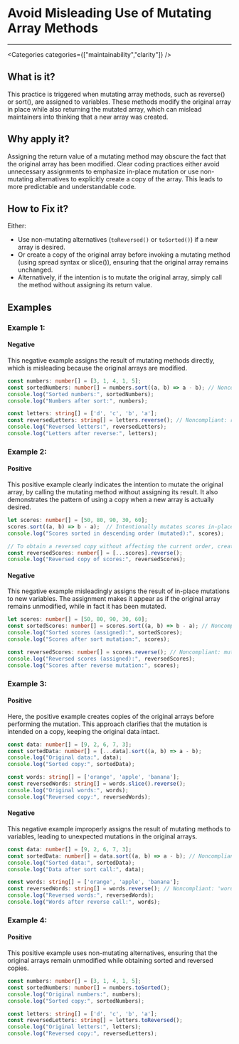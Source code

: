 

# Avoid Misleading Use of Mutating Array Methods

<Severity severity={SeverityLevels.MEDIUM} />

---

<Categories categories={["maintainability","clarity"]} />

## What is it?
This practice is triggered when mutating array methods, such as reverse() or sort(), are assigned to variables. These methods modify the original array in place while also returning the mutated array, which can mislead maintainers into thinking that a new array was created.

## Why apply it?
Assigning the return value of a mutating method may obscure the fact that the original array has been modified. Clear coding practices either avoid unnecessary assignments to emphasize in-place mutation or use non-mutating alternatives to explicitly create a copy of the array. This leads to more predictable and understandable code.

## How to Fix it?
Either:
- Use non-mutating alternatives (`toReversed()` or `toSorted()`) if a new array is desired.
- Or create a copy of the original array before invoking a mutating method (using spread syntax or slice()), ensuring that the original array remains unchanged.
- Alternatively, if the intention is to mutate the original array, simply call the method without assigning its return value.

## Examples

### Example 1:

<!-- #example -->

#### Negative

<!-- #example_negative_description -->
This negative example assigns the result of mutating methods directly, which is misleading because the original arrays are modified.

<!-- #example_negative_code -->
```ts
const numbers: number[] = [3, 1, 4, 1, 5];
const sortedNumbers: number[] = numbers.sort((a, b) => a - b); // Noncompliant: sort() mutates 'numbers'
console.log("Sorted numbers:", sortedNumbers);
console.log("Numbers after sort:", numbers);

const letters: string[] = ['d', 'c', 'b', 'a'];
const reversedLetters: string[] = letters.reverse(); // Noncompliant: reverse() mutates 'letters'
console.log("Reversed letters:", reversedLetters);
console.log("Letters after reverse:", letters);
```

### Example 2:

<!-- #example -->

#### Positive

<!-- #example_positive_description -->
This positive example clearly indicates the intention to mutate the original array, by calling the mutating method without assigning its result. It also demonstrates the pattern of using a copy when a new array is actually desired.

<!-- #example_positive_code -->
```ts
let scores: number[] = [50, 80, 90, 30, 60];
scores.sort((a, b) => b - a);  // Intentionally mutates scores in-place
console.log("Scores sorted in descending order (mutated):", scores);

// To obtain a reversed copy without affecting the current order, create a copy first:
const reversedScores: number[] = [...scores].reverse();
console.log("Reversed copy of scores:", reversedScores);
```

#### Negative

<!-- #example_negative_description -->
This negative example misleadingly assigns the result of in-place mutations to new variables. The assignment makes it appear as if the original array remains unmodified, while in fact it has been mutated.

<!-- #example_negative_code -->
```ts
let scores: number[] = [50, 80, 90, 30, 60];
const sortedScores: number[] = scores.sort((a, b) => b - a); // Noncompliant: mutation with assignment
console.log("Sorted scores (assigned):", sortedScores);
console.log("Scores after sort mutation:", scores);

const reversedScores: number[] = scores.reverse(); // Noncompliant: mutation with assignment
console.log("Reversed scores (assigned):", reversedScores);
console.log("Scores after reverse mutation:", scores);
```

### Example 3:

<!-- #example -->

#### Positive

<!-- #example_positive_description -->
Here, the positive example creates copies of the original arrays before performing the mutation. This approach clarifies that the mutation is intended on a copy, keeping the original data intact.

<!-- #example_positive_code -->
```ts
const data: number[] = [9, 2, 6, 7, 3];
const sortedData: number[] = [...data].sort((a, b) => a - b);
console.log("Original data:", data);
console.log("Sorted copy:", sortedData);

const words: string[] = ['orange', 'apple', 'banana'];
const reversedWords: string[] = words.slice().reverse();
console.log("Original words:", words);
console.log("Reversed copy:", reversedWords);
```

#### Negative

<!-- #example_negative_description -->
This negative example improperly assigns the result of mutating methods to variables, leading to unexpected mutations in the original arrays.

<!-- #example_negative_code -->
```ts
const data: number[] = [9, 2, 6, 7, 3];
const sortedData: number[] = data.sort((a, b) => a - b); // Noncompliant: 'data' is mutated
console.log("Sorted data:", sortedData);
console.log("Data after sort call:", data);

const words: string[] = ['orange', 'apple', 'banana'];
const reversedWords: string[] = words.reverse(); // Noncompliant: 'words' is mutated
console.log("Reversed words:", reversedWords);
console.log("Words after reverse call:", words);
```

### Example 4:

<!-- #example -->

#### Positive

<!-- #example_positive_description -->
This positive example uses non-mutating alternatives, ensuring that the original arrays remain unmodified while obtaining sorted and reversed copies.

<!-- #example_positive_code -->
```ts
const numbers: number[] = [3, 1, 4, 1, 5];
const sortedNumbers: number[] = numbers.toSorted();
console.log("Original numbers:", numbers);
console.log("Sorted copy:", sortedNumbers);

const letters: string[] = ['d', 'c', 'b', 'a'];
const reversedLetters: string[] = letters.toReversed();
console.log("Original letters:", letters);
console.log("Reversed copy:", reversedLetters);
```